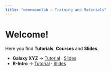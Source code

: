 ```yaml
---
title: "wennmannlab – Training and Materials"
---
```


# Welcome!

Here you find **Tutorials**, **Courses** and **Slides**.

- **Galaxy XYZ** → [Tutorial](tutorials/galaxy-xyz/index.qmd) · [Slides](tutorials/galaxy-xyz/slides.qmd)
- **R-Intro** → [Tutorial](tutorials/r-intro/index.qmd) · [Slides](tutorials/r-intro/slides.qmd)
